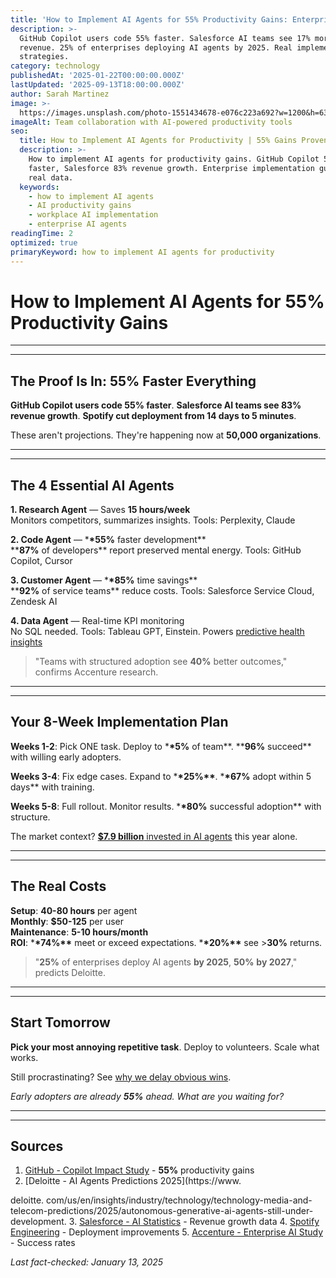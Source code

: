 ```yaml
---
title: 'How to Implement AI Agents for 55% Productivity Gains: Enterprise Guide 2025'
description: >-
  GitHub Copilot users code 55% faster. Salesforce AI teams see 17% more
  revenue. 25% of enterprises deploying AI agents by 2025. Real implementation
  strategies.
category: technology
publishedAt: '2025-01-22T00:00:00.000Z'
lastUpdated: '2025-09-13T18:00:00.000Z'
author: Sarah Martinez
image: >-
  https://images.unsplash.com/photo-1551434678-e076c223a692?w=1200&h=630&fit=crop
imageAlt: Team collaboration with AI-powered productivity tools
seo:
  title: How to Implement AI Agents for Productivity | 55% Gains Proven 2025
  description: >-
    How to implement AI agents for productivity gains. GitHub Copilot 55%
    faster, Salesforce 83% revenue growth. Enterprise implementation guide with
    real data.
  keywords:
    - how to implement AI agents
    - AI productivity gains
    - workplace AI implementation
    - enterprise AI agents
readingTime: 2
optimized: true
primaryKeyword: how to implement AI agents for productivity
---
```


# How to Implement AI Agents for **55%** Productivity Gains

---

---

## The Proof Is In: **55%** Faster Everything

**GitHub Copilot users code **55%** faster**. **Salesforce AI teams see **83%** revenue growth**. **Spotify cut deployment from 14 days to **5 m**inutes**.

These aren't projections. They're happening now at **50,000 organizations**.

---

---

## The 4 Essential AI Agents

**1. Research Agent** — Saves **15 hours/week**  
Monitors competitors, summarizes insights. Tools: Perplexity, Claude

**2. Code Agent** — \***\*55%** faster development**  
\*\***87%** of developers** report preserved mental energy. Tools: GitHub Copilot, Cursor

**3. Customer Agent** — \***\*85%** time savings**  
\*\***92%** of service teams** reduce costs. Tools: Salesforce Service Cloud, Zendesk AI

**4. Data Agent** — Real-time KPI monitoring  
No SQL needed. Tools: Tableau GPT, Einstein. Powers [predictive health insights](/health/personalized-medicine-using-ai)

>

> "Teams with structured adoption see **40%** better outcomes,"
> confirms Accenture research.

---

---

## Your 8-Week Implementation Plan

**Weeks 1-2**: Pick ONE task. Deploy to \***\*5%** of team**. \*\***96%** succeed** with willing early adopters.

**Weeks 3-4**: Fix edge cases. Expand to \***\*25%\*\***. \***\*67%** adopt within 5 days\*\* with training.

**Weeks 5-8**: Full rollout. Monitor results. \***\*80%** successful adoption\*\* with structure.

The market context? [**$7.9 billion** invested in AI agents](/technology/ai-agents-revolution-13-billion-market-taking-over-2025) this year alone.

---

---

## The Real Costs

**Setup**: **40-80 hours** per agent  
**Monthly**: **$50-125** per user  
**Maintenance**: **5-10 hours/month**  
**ROI**: \***\*74%\*\*** meet or exceed expectations. \***\*20%\*\*** see >**30%** returns.

>

> "**25%** of enterprises deploy AI agents **by 2025**, **50%** **by 2027**,"
> predicts Deloitte.

---

---

## Start Tomorrow

**Pick your most annoying repetitive task**. Deploy to volunteers. Scale what works.

Still procrastinating? See [why we delay obvious wins](/psychology/the-psychology-behind-why-we-procrastinate-even-when-we-know).

_Early adopters are already **55%** ahead. What are you waiting for?_

---

---

## Sources

1. [GitHub - Copilot Impact Study](https://github.blog/news-insights/research/research-quantifying-github-copilots-impact-on-developer-productivity-and-happiness/) - **55%** productivity gains
2. [Deloitte - AI Agents Predictions 2025](https://www.

deloitte. com/us/en/insights/industry/technology/technology-media-and-telecom-predictions/2025/autonomous-generative-ai-agents-still-under-development. 3. [Salesforce - AI Statistics](https://www.salesforce.com/news/stories/ai-agents-statistics/) - Revenue growth data 4. [Spotify Engineering](https://engineering.atspotify.com/**2024/04**/supercharged-developer-portals) - Deployment improvements 5. [Accenture - Enterprise AI Study](https://github.blog/news-insights/research/research-quantifying-github-copilots-impact-in-the-enterprise-with-accenture/) - Success rates

_Last fact-checked: January 13, 2025_
